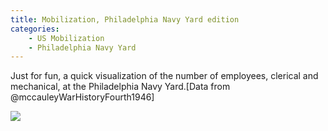 ```yaml
---
title: Mobilization, Philadelphia Navy Yard edition
categories:
    - US Mobilization
    - Philadelphia Navy Yard
---
```

Just for fun, a quick visualization of the number of employees, clerical and mechanical, at the Philadelphia Navy Yard.[Data from @mccauleyWarHistoryFourth1946]

![](pnavy_emp.png)
